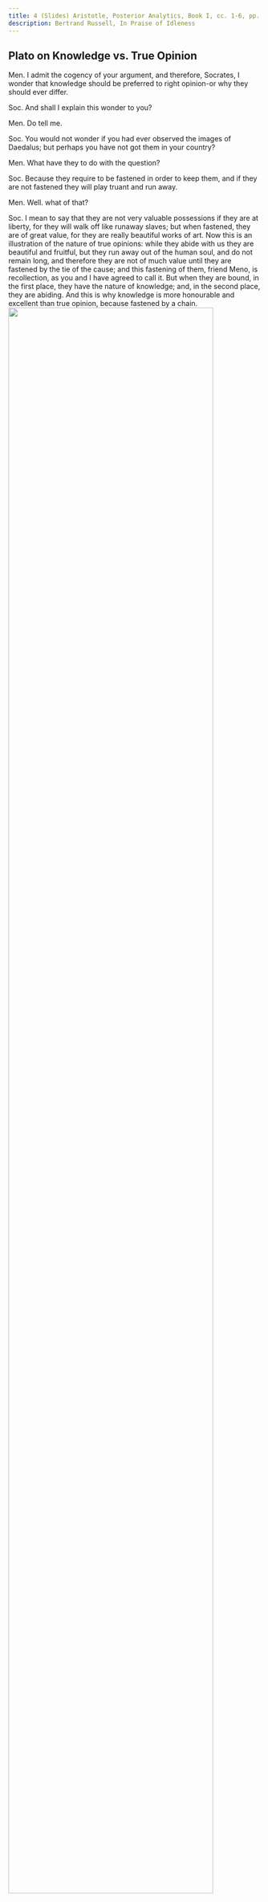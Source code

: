 ```yaml
---
title: 4 (Slides) Aristotle, Posterior Analytics, Book I, cc. 1-6, pp. 37-52; Book II, c. 19, pp. 66-68Clas
description: Bertrand Russell, In Praise of Idleness
---
```


<Slide>

## Plato on Knowledge vs. True Opinion

Men. I admit the cogency of your argument, and therefore, Socrates, I wonder that knowledge should be preferred to right opinion-or why they should ever differ.

Soc. And shall I explain this wonder to you?

Men. Do tell me.

Soc. You would not wonder if you had ever observed the images of Daedalus; but perhaps you have not got them in your country?

Men. What have they to do with the question?

Soc. Because they require to be fastened in order to keep them, and if they are not fastened they will play truant and run away.

Men. Well. what of that?

Soc. I mean to say that they are not very valuable possessions if they are at liberty, for they will walk off like runaway slaves; but when fastened, they are of great value, for they are really beautiful works of art. Now this is an illustration of the nature of true opinions: while they abide with us they are beautiful and fruitful, but they run away out of the human soul, and do not remain long, and therefore they are not of much value until they are fastened by the tie of the cause; and this fastening of them, friend Meno, is recollection, as you and I have agreed to call it. But when they are bound, in the first place, they have the nature of knowledge; and, in the second place, they are abiding. And this is why knowledge is more honourable and excellent than true opinion, because fastened by a chain.
</Slide>
<Slide>
<img width="90%" src="https://s3.amazonaws.com/lum-faculty-jcwitt-public/pl201/particularsToUniversals.png"></img>
</Slide>
<Slide>
  <img width="90%" src="https://s3.amazonaws.com/lum-faculty-jcwitt-public/pl201/universalsToParticulars.png"></img>
</Slide>
<Slide>

## PostAn 1.1, 71b (p. 39)

"But, I think, it is quite possible for us to know in one way what we are learning, 
while being ignorant of it in another way. For what is absurd is not that 
we already know in some way the very thing we are learning; the absurdity arises 
only if we already know it to the precise extent and in the precise way in which we are learning it."

</Slide>
<Slide>

## PostAn 1.2 

We suppose ourselves to possess unqualified scientific knowledge of a thing, as opposed to knowing it in the accidental way in which the sophist knows, when we think that we know the cause on which the fact depends, as the cause of that fact and of no other, and, further, that the fact could not be other than it is. Now that scientific knowing is something of this sort is evident-witness both those who falsely claim it and those who actually possess it, since the former merely imagine themselves to be, while the latter are also actually, in the condition described. Consequently the proper object of unqualified scientific knowledge is something which cannot be other than it is.
</Slide>
<Slide>

## PostAn 1.2 
There may be another manner of knowing as well-that will be discussed later. What I now assert is that at all events we do know by demonstration. By demonstration I mean a syllogism productive of scientific knowledge, a syllogism, that is, the grasp of which is eo ipso such knowledge. 

Assuming then that my thesis as to the nature of scientific knowing is correct, the premisses of demonstrated knowledge must be true, primary, immediate, better known than and prior to the conclusion, which is further related to them as effect to cause. 

Unless these conditions are satisfied, the basic truths will not be 'appropriate' to the conclusion. Syllogism there may indeed be without these conditions, but such syllogism, not being productive of scientific knowledge, will not be demonstration. 

The premisses must be true: for that which is non-existent cannot be known-we cannot know, e.g. that the diagonal of a square is commensurate with its side. 

The premisses must be primary and indemonstrable; otherwise they will require demonstration in order to be known, since to have knowledge, if it be not accidental knowledge, of things which are demonstrable, means precisely to have a demonstration of them. 

The premisses must be the causes of the conclusion, better known than it, and prior to it; its causes, since we possess scientific knowledge of a thing only when we know its cause; prior, in order to be causes; antecedently known, this antecedent knowledge being not our mere understanding of the meaning, but knowledge of the fact as well. Now 'prior' and 'better known' are ambiguous terms, for there is a difference between what is prior and better known in the order of being and what is prior and better known to man. I mean that objects nearer to sense are prior and better known to man; objects without qualification prior and better known are those further from sense. Now the most universal causes are furthest from sense and particular causes are nearest to sense, and they are thus exactly opposed to one another. In saying that the premisses of demonstrated knowledge must be primary, I mean that they must be the 'appropriate' basic truths, for I identify primary premiss and basic truth. A 'basic truth' in a demonstration is an immediate proposition. An immediate proposition is one which has no other proposition prior to it. 

</Slide>
<Slide>
  <img width="90%" src="https://s3.amazonaws.com/lum-faculty-jcwitt-public/pl201/induction.png"></img>
  </Slide>
